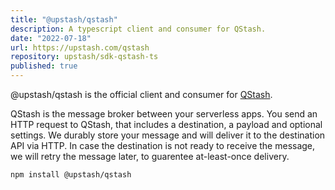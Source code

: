 ```yaml
---
title: "@upstash/qstash"
description: A typescript client and consumer for QStash.
date: "2022-07-18"
url: https://upstash.com/qstash
repository: upstash/sdk-qstash-ts
published: true
---
```



@upstash/qstash is the official client and consumer for [QStash](https://iverfinne.no/projects/qstash).

QStash is the message broker between your serverless apps. You send an HTTP
request to QStash, that includes a destination, a payload and optional settings.
We durably store your message and will deliver it to the destination API via
HTTP. In case the destination is not ready to receive the message, we will retry
the message later, to guarentee at-least-once delivery.

```bash
npm install @upstash/qstash
```
